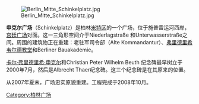 {{coord|52|30|59.9|N|13|23|53.6|E| display=title|region:DE_type:landmark}}
[[Image:Berlin_Mitte_Schinkelplatz.jpg|thumb]]

'''申克尔广场'''（Schinkelplatz）是柏林[[米特区|米特区]]的一个广场，位于施普雷运河西岸，[[宫廷广场_(柏林)|宫廷广场]]对面。这一三角形空间介于Niederlagstraße 和Unterwasserstraße之间。周围的建筑物正在重建：老驻军司令部（Alte Kommandantur）、[[弗里德里希韦尔德教堂|弗里德里希韦尔德教堂]]和Berliner Bauakademie。

[[卡尔·弗里德里希·申克尔|卡尔·弗里德里希·申克尔]]和Christian Peter Wilhelm Beuth 纪念碑最早树立于2000年7月，然后是Albrecht Thaer纪念碑。这三个纪念碑是在其原来的位置。 

从2007年夏末，广场忠实原貌重建。工程完成于2008年10月。

[[Category:柏林广场|Category:柏林广场]]